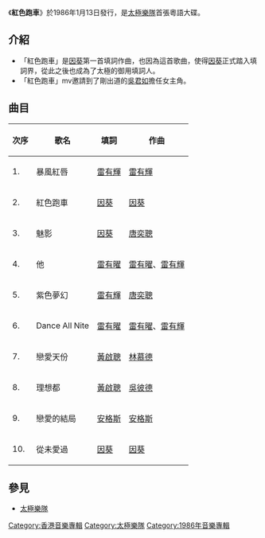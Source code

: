 {{Album infobox | <!-- See Wikipedia:WikiProject_Albums -->
|  Name        = 紅色跑車
|  Type        = [[專輯|專輯]]
|  Artist      = [[太極樂隊|太極樂隊]]
|  Cover       = 
|  Background  = 
|  Released    = 1986年1月13日 
|  Recorded    = 1985年
|  Genre       = [[粵語流行音樂|粵語流行音樂]]
|  Label       = [[小音樂公司|小音樂公司]]
|  Last album  = 
|  This album  = '''紅色跑車'''<br/>（1986年1月13日）
|  Next album  = [[迷_(太極專輯)|迷]]<br/>（1986年9月）
}}
《'''紅色跑車'''》於1986年1月13日發行，是[[太極樂隊|太極樂隊]]首張粵語大碟。

==介紹==
*「紅色跑車」是[[因葵|因葵]]第一首填詞作曲，也因為這首歌曲，使得[[因葵|因葵]]正式踏入填詞界，從此之後也成為了太極的御用填詞人。
*「紅色跑車」mv邀請到了剛出道的[[吳君如|吳君如]]擔任女主角。

==曲目==
{| class="wikitable"
|-
!次序
!歌名
!填詞
!作曲
|-
| 1. || 暴風紅唇  || [[雷有輝|雷有輝]] ||[[雷有輝|雷有輝]]
|-
| 2. || 紅色跑車 || [[因葵|因葵]] ||[[因葵|因葵]]
|-
| 3. || 魅影|| [[因葵|因葵]] || [[唐奕聰|唐奕聰]]
|-
| 4. || 他  || [[雷有曜|雷有曜]] || [[雷有曜|雷有曜]]、[[雷有輝|雷有輝]]
|-
| 5. || 紫色夢幻 || [[雷有輝|雷有輝]] || [[唐奕聰|唐奕聰]]
|-
| 6. || Dance All Nite  || [[雷有曜|雷有曜]] || [[雷有曜|雷有曜]]、[[雷有輝|雷有輝]]
|-
| 7. || 戀愛天份 || [[黃啟聰|黃啟聰]] ||[[林慕德|林慕德]]
|-
| 8. || 理想都   || [[黃啟聰|黃啟聰]] || [[吳彼德|吳彼德]]
|-
| 9. || 戀愛的結局  || [[安格斯|安格斯]] || [[安格斯|安格斯]]
|-
| 10. || 從未愛過   ||  [[因葵|因葵]] ||[[因葵|因葵]]
|}

==參見==
*[[太極樂隊|太極樂隊]]

{{album-stub}}
{{太極樂隊}}
[[Category:香港音樂專輯|Category:香港音樂專輯]]
[[Category:太極樂隊|Category:太極樂隊]]
[[Category:1986年音樂專輯|Category:1986年音樂專輯]]